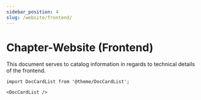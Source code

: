 ```yaml
---
sidebar_position: 4
slug: /website/frontend/
---
```


# Chapter-Website (Frontend)

This document serves to catalog information in regards to technical details of the frontend.

```mdx-code-block
import DocCardList from '@theme/DocCardList';

<DocCardList />
```
